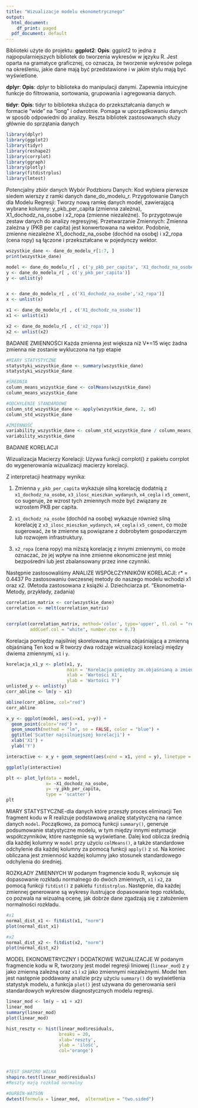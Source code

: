 ---
title: "Wizualizacje modelu ekonometrycznego"
output:
  html_document:
    df_print: paged
  pdf_document: default
---

Biblioteki użyte do projektu:
**ggplot2**:
**Opis**: ggplot2 to jedna z najpopularniejszych bibliotek do tworzenia wykresów w języku R. Jest oparta na gramatyce graficznej, co oznacza, że tworzenie wykresów polega na określeniu, jakie dane mają być przedstawione i w jakim stylu mają być wyświetlone.

**dplyr**:
**Opis**: dplyr to biblioteka do manipulacji danymi. Zapewnia intuicyjne funkcje do filtrowania, sortowania, grupowania i agregowania danych.

**tidyr**:
**Opis**: tidyr to biblioteka służąca do przekształcania danych w formacie "wide" na "long" i odwrotnie. Pomaga w uporządkowaniu danych w sposób odpowiedni do analizy.
Reszta bibliotek zastosowanych służy głównie do sprzątania danych
 
```{r}
library(dplyr)
library(ggplot2)
library(tidyr)
library(reshape2)
library(corrplot)
library(ggraph)
library(plotly)
library(fitdistrplus)
library(lmtest)
```

Potencjalny zbiór danych
Wybór Podzbioru Danych: Kod wybiera pierwsze siedem wierszy z ramki danych dane_do_modelu_r.
Przygotowanie Danych dla Modelu Regresji: Tworzy nową ramkę danych model, zawierającą wybrane kolumny: y_pkb_per_capita (zmienna zależna), X1_dochodz_na_osobe i x2_ropa (zmienne niezależne). To przygotowuje zestaw danych do analizy regresyjnej.
Przetwarzanie Zmiennych: Zmienna zależna y (PKB per capita) jest konwertowana na wektor. Podobnie, zmienne niezależne X1_dochodz_na_osobe (dochód na osobę) i x2_ropa (cena ropy) są łączone i przekształcane w pojedynczy wektor.
```{r}
wszystkie_dane <- dane_do_modelu_r[1:7, ]
print(wszystkie_dane)

model <- dane_do_modelu_r[ , c('y_pkb_per_capita', 'X1_dochodz_na_osobe', 'x2_ropa')]
y <- dane_do_modelu_r[ , c('y_pkb_per_capita')]
y <- unlist(y)


x <- dane_do_modelu_r[ , c('X1_dochodz_na_osobe','x2_ropa')]
x <- unlist(x)

x1 <- dane_do_modelu_r[ , c('X1_dochodz_na_osobe')]
x1 <- unlist(x1)

x2 <- dane_do_modelu_r[ , c('x2_ropa')]
x2 <- unlist(x2)
```
BADANIE ZMIENNOŚCI
Każda zmienna jest większa niż V*=15 więc żadna zmienna nie zostanie wykluczona na typ etapie
```{r}

#MIARY STATYSTYCZNE
statystyki_wszystkie_dane <- summary(wszystkie_dane)
statystyki_wszystkie_dane

#ŚREDNIA
column_means_wszystkie_dane <- colMeans(wszystkie_dane)
column_means_wszystkie_dane

#ODCHYLENIE STANDARDOWE
column_std_wszystkie_dane <- apply(wszystkie_dane, 2, sd)
column_std_wszystkie_dane

#ZMIENNOŚĆ
variability_wszystkie_dane <- column_std_wszystkie_dane / column_means_wszystkie_dane
variability_wszystkie_dane


```


BADANIE KORELACJI

Wizualizacja Macierzy Korelacji: Używa funkcji corrplot() z pakietu corrplot do wygenerowania wizualizacji macierzy korelacji.

Z interpretacji heatmapy wynika:

1. Zmienna `y_pkb_per_capita` wykazuje silną korelację dodatnią z `x1_dochodz_na_osobe`, `x3_ilosc_mieszkan_wydanych`, `x4_cegla` i `x5_cement`, co sugeruje, że wzrost tych zmiennych może być związany ze wzrostem PKB per capita.

2. `x1_dochodz_na_osobe` (dochód na osobę) wykazuje również silną korelację z `x3_ilosc_mieszkan_wydanych`, `x4_cegla` i `x5_cement`, co może sugerować, że te zmienne są powiązane z dobrobytem gospodarczym lub rozwojem infrastruktury.

3. `x2_ropa` (cena ropy) ma niższą korelację z innymi zmiennymi, co może oznaczać, że jej wpływ na inne zmienne ekonomiczne jest mniej bezpośredni lub jest zbalansowany przez inne czynniki.

Następnie zastosowaliśmy
ANALIZE WSPÓŁCZYNNIKÓW KORELACJI:
r* = 0.4437
Po zastosowaniu ówczesnej metody do naszego modelu wchodzi x1 oraz x2.
(Metoda zastosowana z książki J. Dziechciarza pt. "Ekonometria- Metody, przykłady, zadania)

```{r}
correlation_matrix <- cor(wszystkie_dane)
correlation <- melt(correlation_matrix)


corrplot(correlation_matrix, method='color', type='upper', tl.col = "red", tl.srt = 45, 
         addCoef.col = "white", number.cex = 0.7)
```
Korelacja pomiędzy najsilniej skorelowaną zmienną objaśniającą a zmienną objaśnianą
Ten kod w R tworzy dwa rodzaje wizualizacji korelacji między dwiema zmiennymi, `x1` i `y`. 
```{r}
korelacja_x1_y <- plot(x1, y, 
                       main = 'Korelacja pomiędzy zm.objaśnianą a zmienną objaśniającą x1',
                       xlab = 'Wartości X1',
                       ylab = 'Wartości Y')
unlisted_y <- unlist(y)
corr_abline <- lm(y ~ x1)

abline(corr_abline, col="red")
corr_abline

x_y <- ggplot(model, aes(x=x1, y=y)) +
  geom_point(color='red') +
  geom_smooth(method = "lm", se = FALSE, color = "blue") +
  ggtitle('Scatter najsilniejszej korelacji') +
  xlab('X1') +
  ylab('Y')

interactive <- x_y + geom_segment(aes(xend = x1, yend = y), linetype = "dashed", color = "black")

ggplotly(interactive)

plt <- plot_ly(data = model, 
               x= ~X1_dochodz_na_osobe, 
               y= ~y_pkb_per_capita,
               type = 'scatter')
plt
```
MIARY STATYSTYCZNE-dla danych które przeszły proces eliminacji
Ten fragment kodu w R realizuje podstawową analizę statystyczną na ramce danych `model`. Początkowo, za pomocą funkcji `summary()`, generuje podsumowanie statystyczne modelu, w tym między innymi estymacje współczynników, które następnie są wyświetlane. Dalej kod oblicza średnią dla każdej kolumny w `model` przy użyciu `colMeans()`, a także standardowe odchylenie dla każdej kolumny za pomocą funkcji `apply()` z `sd`. Na koniec obliczana jest zmienność każdej kolumny jako stosunek standardowego odchylenia do średniej.

ROZKŁADY ZMIENNYCH
W podanym fragmencie kodu R, wykonuje się dopasowanie rozkładu normalnego do dwóch zmiennych, `x1` i `x2`, za pomocą funkcji `fitdist()` z pakietu `fitdistrplus`. Następnie, dla każdej zmiennej generowane są wykresy ilustrujące dopasowanie tego rozkładu, co pozwala na wizualną ocenę, jak dobrze dane zgadzają się z założeniem normalności rozkładu.
```{r}
#x1
normal_dist_x1 <- fitdist(x1, "norm")
plot(normal_dist_x1)

#x2
normal_dist_x2 <- fitdist(x2, "norm")
plot(normal_dist_x2)
```
MODEL EKONOMETRYCZNY I DODATKOWE WIZUALIZACJE
W podanym fragmencie kodu w R, tworzony jest model regresji liniowej (`linear_mod`) z `y` jako zmienną zależną oraz `x1` i `x2` jako zmiennymi niezależnymi. Model ten jest następnie poddawany analizie przy użyciu `summary()` do wyświetlenia statystyk modelu, a funkcja `plot()` jest używana do generowania serii standardowych wykresów diagnostycznych modelu regresji.
```{r}
linear_mod <- lm(y ~ x1 + x2)
linear_mod
summary(linear_mod)
plot(linear_mod)

hist_reszty <- hist(linear_mod$residuals, 
                    breaks = 20, 
                    xlab='reszty',
                    ylab = 'ilość',
                    col='orange')



#TEST SHAPIRO WILKA
shapiro.test(linear_mod$residuals)
#Reszty mają rozkład normalny 

#DURBIN-WATSON
dwtest(formula = linear_mod,  alternative = "two.sided")
```